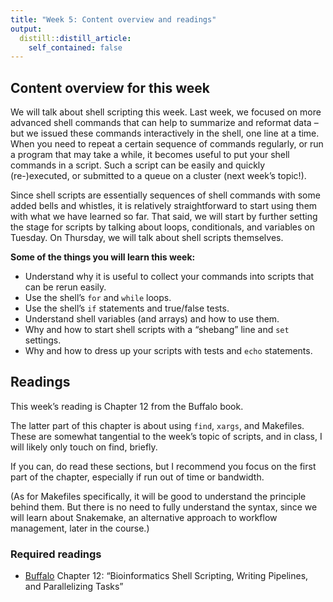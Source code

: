 ```yaml
---
title: "Week 5: Content overview and readings"
output:
  distill::distill_article:
    self_contained: false
---
```


## Content overview for this week

We will talk about shell scripting this week.
Last week, we focused on more advanced shell commands that can help to
summarize and reformat data --
but we issued these commands interactively in the shell, one line at a time.
When you need to repeat a certain sequence of commands regularly,
or run a program that may take a while,
it becomes useful to put your shell commands in a script.
Such a script can be easily and quickly (re-)executed,
or submitted to a queue on a cluster (next week's topic!).

Since shell scripts are essentially sequences of shell commands with some
added bells and whistles,
it is relatively straightforward to start using them with what we have learned so far.
That said, we will start by further setting the stage for scripts
by talking about loops, conditionals, and variables on Tuesday.
On Thursday, we will talk about shell scripts themselves.

**Some of the things you will learn this week:**

- Understand why it is useful to collect your commands into scripts that can be rerun easily.
- Use the shell's `for` and `while` loops.
- Use the shell's `if` statements and true/false tests.
- Understand shell variables (and arrays) and how to use them.
- Why and how to start shell scripts with a "shebang" line and `set` settings.
- Why and how to dress up your scripts with tests and `echo` statements.

## Readings

This week's reading is Chapter 12 from the Buffalo book.

The latter part of this chapter is about using `find`, `xargs`, and Makefiles.
These are somewhat tangential to the week's topic of scripts, and in class,
I will likely only touch on find, briefly.

If you can, do read these sections,
but I recommend you focus on the first part of the chapter,
especially if run out of time or bandwidth. 

(As for Makefiles specifically, it will be good to understand the principle behind them.
But there is no need to fully understand the syntax,
since we will learn about Snakemake, an alternative approach to workflow management,
later in the course.) 

### Required readings

- [Buffalo](https://library.ohio-state.edu/record=b8538907~S7)
  Chapter 12: "Bioinformatics Shell Scripting, Writing Pipelines, and Parallelizing Tasks"
  
